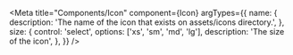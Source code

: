 
<Meta
  title="Components/Icon"
  component={Icon}
  argTypes={{
    name: {
      description: 'The name of the icon that exists on assets/icons directory.',
    },
    size: {
      control: 'select',
      options: ['xs', 'sm', 'md', 'lg'],
      description: 'The size of the icon',
    },
  }}
/>

<Title />

<Description>IconsSymbols should be added somewhere in the DOM.</Description>

<Canvas>
  <Story
    name="Icon"
    args={{
      name: 'add',
      size: 'md',
    }}
  >
    {(args) => (
      <div style={{ width: '100%', margin: 'auto', textAlign: 'center' }}>
        <Icon {...args} />
      </div>
    )}
  </Story>
</Canvas>

<ArgsTable />
